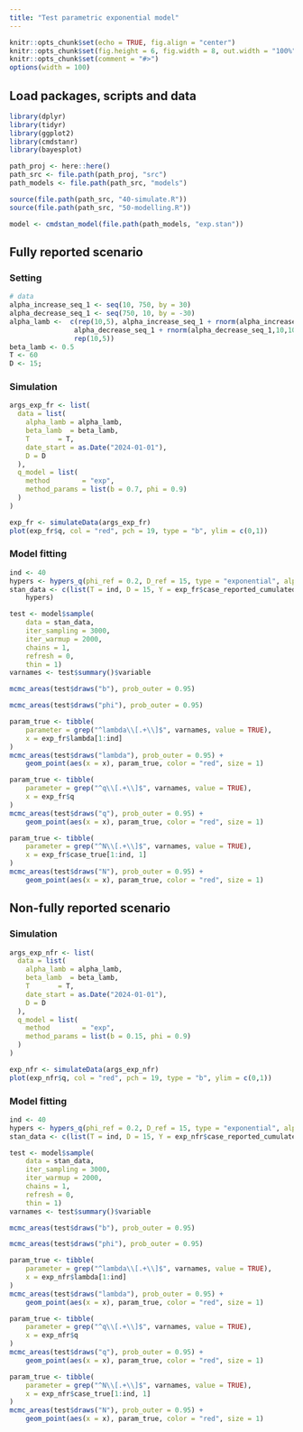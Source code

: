 ```yaml
---
title: "Test parametric exponential model"
---
```


```r
knitr::opts_chunk$set(echo = TRUE, fig.align = "center")
knitr::opts_chunk$set(fig.height = 6, fig.width = 8, out.width = "100%")
knitr::opts_chunk$set(comment = "#>")
options(width = 100)
```

## Load packages, scripts and data

```r
library(dplyr)
library(tidyr)
library(ggplot2)
library(cmdstanr)
library(bayesplot)

path_proj <- here::here()
path_src <- file.path(path_proj, "src")
path_models <- file.path(path_src, "models")

source(file.path(path_src, "40-simulate.R"))
source(file.path(path_src, "50-modelling.R"))

model <- cmdstan_model(file.path(path_models, "exp.stan"))
```

## Fully reported scenario

### Setting

```r
# data
alpha_increase_seq_1 <- seq(10, 750, by = 30)
alpha_decrease_seq_1 <- seq(750, 10, by = -30)
alpha_lamb <-  c(rep(10,5), alpha_increase_seq_1 + rnorm(alpha_increase_seq_1,10,10),
                alpha_decrease_seq_1 + rnorm(alpha_decrease_seq_1,10,10),
                rep(10,5))
beta_lamb <- 0.5
T <- 60
D <- 15;
```

### Simulation

```r
args_exp_fr <- list(
  data = list(
    alpha_lamb = alpha_lamb,
    beta_lamb  = beta_lamb,
    T       = T,
    date_start = as.Date("2024-01-01"),
    D = D
  ),
  q_model = list(
    method        = "exp",
    method_params = list(b = 0.7, phi = 0.9)
  )
)

exp_fr <- simulateData(args_exp_fr)
plot(exp_fr$q, col = "red", pch = 19, type = "b", ylim = c(0,1))
```

### Model fitting

```r
ind <- 40
hypers <- hypers_q(phi_ref = 0.2, D_ref = 15, type = "exponential", alpha_phi = 1.4, sd_log_b = 1, delay_seq = 0:15)
stan_data <- c(list(T = ind, D = 15, Y = exp_fr$case_reported_cumulated[1:ind, ]),
    hypers)

test <- model$sample(
    data = stan_data,
    iter_sampling = 3000,
    iter_warmup = 2000,
    chains = 1,
    refresh = 0,
    thin = 1)
varnames <- test$summary()$variable

mcmc_areas(test$draws("b"), prob_outer = 0.95)

mcmc_areas(test$draws("phi"), prob_outer = 0.95)

param_true <- tibble(
    parameter = grep("^lambda\\[.+\\]$", varnames, value = TRUE),
    x = exp_fr$lambda[1:ind]
)
mcmc_areas(test$draws("lambda"), prob_outer = 0.95) +
    geom_point(aes(x = x), param_true, color = "red", size = 1)

param_true <- tibble(
    parameter = grep("^q\\[.+\\]$", varnames, value = TRUE),
    x = exp_fr$q
)
mcmc_areas(test$draws("q"), prob_outer = 0.95) +
    geom_point(aes(x = x), param_true, color = "red", size = 1)

param_true <- tibble(
    parameter = grep("^N\\[.+\\]$", varnames, value = TRUE),
    x = exp_fr$case_true[1:ind, 1]
)
mcmc_areas(test$draws("N"), prob_outer = 0.95) +
    geom_point(aes(x = x), param_true, color = "red", size = 1)
```

## Non-fully reported scenario

### Simulation

```r
args_exp_nfr <- list(
  data = list(
    alpha_lamb = alpha_lamb,
    beta_lamb  = beta_lamb,
    T       = T,
    date_start = as.Date("2024-01-01"),
    D = D
  ),
  q_model = list(
    method        = "exp",
    method_params = list(b = 0.15, phi = 0.9)
  )
)

exp_nfr <- simulateData(args_exp_nfr)
plot(exp_nfr$q, col = "red", pch = 19, type = "b", ylim = c(0,1))
```

### Model fitting

```r
ind <- 40
hypers <- hypers_q(phi_ref = 0.2, D_ref = 15, type = "exponential", alpha_phi = 1.4, sd_log_b = 1, delay_seq = 0:15)
stan_data <- c(list(T = ind, D = 15, Y = exp_nfr$case_reported_cumulated[1:ind, ]), hypers)

test <- model$sample(
    data = stan_data,
    iter_sampling = 3000,
    iter_warmup = 2000,
    chains = 1,
    refresh = 0,
    thin = 1)
varnames <- test$summary()$variable

mcmc_areas(test$draws("b"), prob_outer = 0.95)

mcmc_areas(test$draws("phi"), prob_outer = 0.95)

param_true <- tibble(
    parameter = grep("^lambda\\[.+\\]$", varnames, value = TRUE),
    x = exp_nfr$lambda[1:ind]
)
mcmc_areas(test$draws("lambda"), prob_outer = 0.95) +
    geom_point(aes(x = x), param_true, color = "red", size = 1)

param_true <- tibble(
    parameter = grep("^q\\[.+\\]$", varnames, value = TRUE),
    x = exp_nfr$q
)
mcmc_areas(test$draws("q"), prob_outer = 0.95) +
    geom_point(aes(x = x), param_true, color = "red", size = 1)

param_true <- tibble(
    parameter = grep("^N\\[.+\\]$", varnames, value = TRUE),
    x = exp_nfr$case_true[1:ind, 1]
)
mcmc_areas(test$draws("N"), prob_outer = 0.95) +
    geom_point(aes(x = x), param_true, color = "red", size = 1)
```
